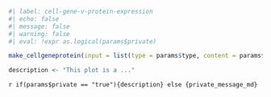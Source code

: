 ```r
#| label: cell-gene-v-protein-expression
#| echo: false
#| message: false
#| warning: false
#| eval: !expr as.logical(params$private)

make_cellgeneprotein(input = list(type = params$type, content = params$content))

description <- "This plot is a ..."
```
`r if(params$private == "true"){description} else {private_message_md}`  
  